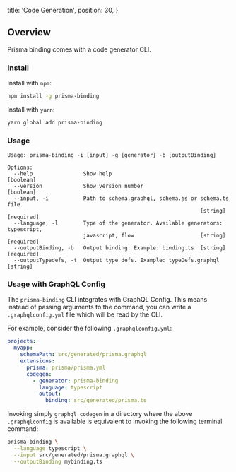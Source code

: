   title: 'Code Generation',
  position: 30,
}

## Overview

Prisma binding comes with a code generator CLI.


### Install

Install with `npm`:

```sh
npm install -g prisma-binding
```

Install with `yarn`:

```sh
yarn global add prisma-binding
```

### Usage

```
Usage: prisma-binding -i [input] -g [generator] -b [outputBinding]

Options:
  --help                Show help                                      [boolean]
  --version             Show version number                            [boolean]
  --input, -i           Path to schema.graphql, schema.js or schema.ts file
                                                             [string] [required]
  --language, -l        Type of the generator. Available generators: typescript,
                        javascript, flow                     [string] [required]
  --outputBinding, -b   Output binding. Example: binding.ts  [string] [required]
  --outputTypedefs, -t  Output type defs. Example: typeDefs.graphql     [string]
```

### Usage with GraphQL Config

The `prisma-binding` CLI integrates with GraphQL Config. This means instead of passing arguments to the command, you can write a `.graphqlconfig.yml` file which will be read by the CLI.

For example, consider the following `.graphqlconfig.yml`:

```yaml
projects:
  myapp:
    schemaPath: src/generated/prisma.graphql
    extensions:
      prisma: prisma/prisma.yml
      codegen:
        - generator: prisma-binding
          language: typescript
          output:
            binding: src/generated/prisma.ts
```

Invoking simply `graphql codegen` in a directory where the above `.graphqlconfig` is available is equivalent to invoking the following terminal command:

```sh
prisma-binding \
  --language typescript \
  --input src/generated/prisma.graphql \
  --outputBinding mybinding.ts
```